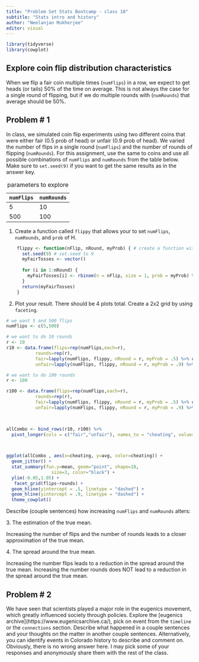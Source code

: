 ```yaml
---
title: "Problem Set Stats Bootcamp - class 10"
subtitle: "Stats intro and history"
author: "Neelanjan Mukherjee"
editor: visual
---
```


```r
library(tidyverse)
library(cowplot)
```

## Explore coin flip distribution characteristics

When we flip a fair coin multiple times (`numFlips`) in a row, we expect to get heads (or tails) 50% of the time on average. This is not always the case for a single round of flipping, but if we do multiple rounds with (`numRounds`) that average should be 50%.

## Problem \# 1

In class, we simulated coin flip experiments using two different coins that were either fair (0.5 prob of head) or unfair (0.9 prob of head). We varied the number of flips in a single round (`numFlips`) and the number of rounds of flipping (`numRounds`). For this assignment, use the same to coins and use all possible combinations of `numFlips` and `numRounds` from the table below. Make sure to `set.seed(9)` if you want to get the same results as in the answer key.

| `numFlips` | `numRounds` |
|------------|-------------|
| 5          | 10          |
| 500        | 100         |

: parameters to explore

1.  Create a function called `flippy` that allows your to set `numFlips`, `numRounds`, and `prob` of H.

```r

    flippy <- function(nFlip, nRound, myProb) { # create a function with the name flippy
      set.seed(9) # set.seed to 9
      myFairTosses <- vector()
      
      for (i in 1:nRound) {
        myFairTosses[i] <- rbinom(n = nFlip, size = 1, prob = myProb) %>% mean()
      }
      return(myFairTosses)
    }

```

2.  Plot your result. There should be 4 plots total. Create a 2x2 grid by using `faceting`.

```r

# we want 5 and 500 flips
numFlips <- c(5,500)

# we want to do 10 rounds
r <- 10
r10 <- data.frame(flips=rep(numFlips,each=r),
           rounds=rep(r),
           fair=lapply(numFlips, flippy, nRound = r, myProb = .5) %>% unlist(),
           unfair=lapply(numFlips, flippy, nRound = r, myProb = .9) %>% unlist())

# we want to do 100 rounds
r <- 100

r100 <- data.frame(flips=rep(numFlips,each=r),
           rounds=rep(r),
           fair=lapply(numFlips, flippy, nRound = r, myProb = .5) %>% unlist(),
           unfair=lapply(numFlips, flippy, nRound = r, myProb = .9) %>% unlist())
 


allCombo <- bind_rows(r10, r100) %>% 
  pivot_longer(cols = c("fair","unfair"), names_to = "cheating", values_to = "avg")


 
ggplot(allCombo , aes(x=cheating, y=avg, color=cheating)) +
  geom_jitter() +
  stat_summary(fun.y=mean, geom="point", shape=18,
                 size=3, color="black") +
  ylim(-0.05,1.05) +
   facet_grid(flips~rounds) +
  geom_hline(yintercept = .5, linetype = "dashed") +
  geom_hline(yintercept = .9, linetype = "dashed") +
  theme_cowplot()

```

Describe (couple sentences) how increasing `numFlips` and `numRounds` alters:

3\. The estimation of the true mean.

Increasing the number of flips and the number of rounds leads to a closer approximation of the true mean.

4\. The spread around the true mean.

Increasing the number flips leads to a reduction in the spread around the true mean. Increasing the number rounds does NOT lead to a reduction in the spread around the true mean.

## 

## Problem \# 2

We have seen that scientists played a major role in the eugenics movement, which greatly influenced society through policies. Explore the \[eugenics archive\](https://www.eugenicsarchive.ca/), pick on event from the `timeline` or the `connections` section. Describe what happened in a couple sentences and your thoughts on the matter in another couple sentences. Alternatively, you can identify events in Colorado history to describe and comment on. Obviously, there is no wrong answer here. I may pick some of your responses and anonymously share them with the rest of the class.
